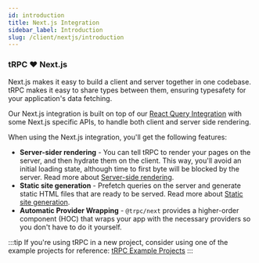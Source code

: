 ```yaml
---
id: introduction
title: Next.js Integration
sidebar_label: Introduction
slug: /client/nextjs/introduction
---
```


### tRPC ❤️ Next.js

Next.js makes it easy to build a client and server together in one codebase. tRPC makes it easy to share types between them, ensuring typesafety for your application's data fetching.

Our Next.js integration is built on top of our [React Query Integration](/docs/reactjs/introduction) with some Next.js specific APIs, to handle both client and server side rendering.

When using the Next.js integration, you'll get the following features:

- **Server-sider rendering** - You can tell tRPC to render your pages on the server, and then hydrate them on the client. This way, you'll avoid an initial loading state, although time to first byte will be blocked by the server. Read more about [Server-side rendering](/docs/nextjs/ssr).
- **Static site generation** - Prefetch queries on the server and generate static HTML files that are ready to be served. Read more about [Static site generation](/docs/nextjs/ssg).
- **Automatic Provider Wrapping** - `@trpc/next` provides a higher-order component (HOC) that wraps your app with the necessary providers so you don't have to do it yourself.

:::tip
If you're using tRPC in a new project, consider using one of the example projects for reference: [tRPC Example Projects](/docs/example-apps)
:::
